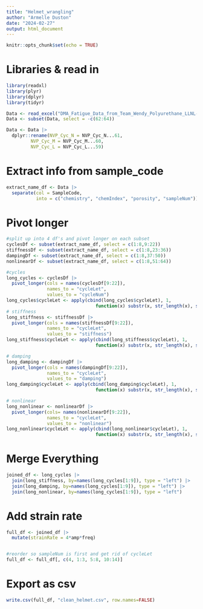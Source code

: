 ```yaml
---
title: "Helmet_wrangling"
author: "Armelle Duston"
date: "2024-02-27"
output: html_document
---
```


```r
knitr::opts_chunk$set(echo = TRUE)
```

# Libraries & read in 
```r
library(readxl)
library(plyr)
library(dplyr)
library(tidyr)

Data <- read_excel("DMA_Fatigue_Data_from_Team_Wendy_Polyurethane_LLNL-MI-860456.xlsx", skip=3)
Data <- subset(Data, select = -c(62:64))

Data <- Data |>
  dplyr::rename(NVP_Cyc_N = NVP_Cyc_N...61,
         NVP_Cyc_M = NVP_Cyc_M...60,
         NVP_Cyc_L = NVP_Cyc_L...59)
```

# Extract info from sample_code
```r
extract_name_df <- Data |> 
  separate(col = SampleCode,
           into = c("chemistry", "chemIndex", "porosity", "sampleNum"))

```

# Pivot longer
```r
#split up into 4 df's and pivot longer on each subset
cyclesDf <- subset(extract_name_df, select = c(1:8,9:22))
stiffnessDf <- subset(extract_name_df, select = c(1:8,23:36))
dampingDf <- subset(extract_name_df, select = c(1:8,37:50))
nonlinearDf <- subset(extract_name_df, select = c(1:8,51:64))

#cycles
long_cycles <- cyclesDf |>
  pivot_longer(cols = names(cyclesDf[9:22]),
               names_to = "cycleLet",
               values_to = "cycleNum")
long_cycles$cycleLet <- apply(cbind(long_cycles$cycleLet), 1, 
                                 function(x) substr(x, str_length(x), str_length(x)))
# stiffness
long_stiffness <- stiffnessDf |>
  pivot_longer(cols = names(stiffnessDf[9:22]),
               names_to = "cycleLet",
               values_to = "stiffness") 
long_stiffness$cycleLet <- apply(cbind(long_stiffness$cycleLet), 1, 
                                 function(x) substr(x, str_length(x), str_length(x)))

# damping
long_damping <- dampingDf |>
  pivot_longer(cols = names(dampingDf[9:22]),
               names_to = "cycleLet",
               values_to = "damping") 
long_damping$cycleLet <- apply(cbind(long_damping$cycleLet), 1, 
                                 function(x) substr(x, str_length(x), str_length(x)))

# nonlinear
long_nonlinear <- nonlinearDf |>
  pivot_longer(cols= names(nonlinearDf[9:22]),
               names_to = "cycleLet",
               values_to = "nonlinear") 
long_nonlinear$cycleLet <- apply(cbind(long_nonlinear$cycleLet), 1, 
                                 function(x) substr(x, str_length(x), str_length(x)))

```

# Merge Everything
```r
joined_df <- long_cycles |>
  join(long_stiffness, by=names(long_cycles[1:9]), type = "left") |>
  join(long_damping, by=names(long_cycles[1:9]), type = "left") |>
  join(long_nonlinear, by=names(long_cycles[1:9]), type = "left") 

```

# Add strain rate
```r

full_df <- joined_df |>
  mutate(strainRate = 4*amp*freq)


#reorder so sampleNum is first and get rid of cycleLet
full_df <- full_df[, c(4, 1:3, 5:8, 10:14)]

```

# Export as csv
```r
write.csv(full_df, "clean_helmet.csv", row.names=FALSE)
```


